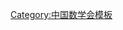 {{Navbox
| name   = 中国数学会第三届理事会
| title  = [[中国数学会]]第三届理事会
| above  = 1978年11月－1983年12月
| bodyclass = hlist
| group1 = 理事长
| list1  = [[华罗庚]]
| group2 = 副理事长
| list2  = 
* [[江泽涵]]
* [[齐民友]]
* [[苏步青]]
* [[吴大任]]
* [[吴文俊]]
* [[柯召|柯　召]]
| group3 = 秘书长
| list3  = [[孙克定]]
| group4 = 副秘书长
| list4  = 
* [[王寿仁 (数学家)|王寿仁]]
* [[林建祥]]
| group5 = 常务理事
| list5  = 
* [[王寿仁 (数学家)|王寿仁]]
* [[江泽涵]]
* [[关肇直|{{Box|关肇直}}]]
* [[齐民友]]
* [[安其春]]
* [[华罗庚]]
* [[孙克定]]
* [[苏步青]]
* [[杨乐|杨　乐]]
* [[吴大任]]
* [[吴文俊]]
* [[吴新谋]]
* [[林建祥]]
* [[胡凡夫]]
* [[柯召|柯　召]]
* [[段学复]]
* [[夏道行]]
* [[程民德]]
* [[潘纯|潘　纯]]
| group6 = 理事
| list6  = 
* [[丁尔升]]
* [[于宗英]]
* [[卫念祖]]
* [[王寿仁 (数学家)|王寿仁]]
* [[王杰官]]
* [[王梓坤]]
* [[王湘浩]]
* [[冯康|冯　康]]
* [[卢庆骏]]
* [[龙季和]]
* [[田方增]]
* [[叶彦谦]]
* [[叶南薰]]
* [[代遗山]]
* [[白正国]]
* [[江泽坚]]
* [[江泽涵]]
* [[关肇直|{{Box|关肇直}}]]
* [[齐民友]]
* [[刘长凯]]
* [[刘世泽]]
* [[刘韵清]]
* [[安其春]]
* [[许淞庆|{{Box|许淞庆}}]]
* [[朱大绶]]
* [[朱德祥]]
* [[伉铁健]]
* [[华罗庚]]
* [[孙本旺]]
* [[孙克定]]
* [[孙泽瀛|{{Box|孙泽瀛}}]]
* [[孙树本]]
* [[纪延瑞]]
* [[汪浩|汪　浩]]
* [[谷超豪]]
* [[严志达]]
* [[严敦杰]]
* [[苏步青]]
* [[李孝传]]
* [[李国平 (数学家)|李国平]]
* [[李修睦]]
* [[杨乐|杨　乐]]
* [[杨从仁]]
* [[吴大任]]
* [[吴文俊]]
* [[吴从炘]]
* [[吴英辅]]
* [[吴洪鳌]]
* [[吴祖基]]
* [[吴新谋]]
* [[何旭初]]
* [[余元希]]
* [[张禾瑞]]
* [[张克明]]
* [[张学铭]]
* [[张素诚]]
* [[张恭庆]]
* [[张德馨]]
* [[陆润林]]
* [[陈杰|陈　杰]]
* [[陈庆益]]
* [[陈传璋]]
* [[陈隆钧]]
* [[陈景润]]
* [[陈德璜]]
* [[郑曾同|{{Box|郑曾同}}]]
* [[单粹民]]
* [[林建祥]]
* [[林鸿庆]]
* [[林碧英]]
* [[周怀衡]]
* [[周毓麟]]
* [[金昌述]]
* [[姜伯驹]]
* [[赵访熊]]
* [[赵宪初]]
* [[赵得春]]
* [[胡凡夫]]
* [[胡世华]]
* [[胡国定]]
* [[柯召|柯　召]]
* [[段学复]]
* [[侯振挺]]
* [[凌岭|凌　岭]]
* [[郭本瑜]]
* [[秦元勋]]
* [[桂湘云]]
* [[夏道行]]
* [[徐桂芳]]
* [[梁宗巨]]
* [[梅向明]]
* [[曹锡华]]
* [[龚昇|龚　昇]]
* [[曾如阜]]
* [[曾肯成]]
* [[谢庭藩]]
* [[董光昌]]
* [[程民德]]
* [[薄保明]]
* [[蔡仲武]]
* [[潘纯|潘　纯]]
* [[潘承洞]]
| below  = 标注：{{Box|任内逝世}}
}}<noinclude>
{{collapsible option}}
[[Category:中国数学会模板]]
</noinclude>
